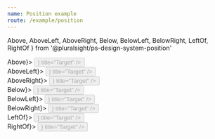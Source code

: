 ```yaml
---
name: Position example
route: /example/position
---
```



  Above,
  AboveLeft,
  AboveRight,
  Below,
  BelowLeft,
  BelowRight,
  LeftOf,
  RightOf
} from '@pluralsight/ps-design-system-position'

<style jsx>{`
  .examples {
    width: 100%;
    display: grid;
    grid-template-columns: repeat(2, minmax(0, auto));
    gap: ${layout.spacingLarge};
    justify-items: start;
    margin-bottom: 1px;
  }
  .example {
    display: flex;
    align-items: center;
    justify-content: center;
    width: 100%;
    height: 200px;
    outline: 2px dashed lightgrey;
  }
`}</style>

<div className="examples">
  <div className="example">
    <Above show={<Tooltip>Above</Tooltip>}>
      <Button
        appearance={Button.appearances.flat}
        disabled
        icon={<PlaceholderIcon />}
        title="Target"
      />
    </Above>
  </div>
  <div className="example">
    <AboveLeft show={<Tooltip>AboveLeft</Tooltip>}>
      <Button
        appearance={Button.appearances.flat}
        disabled
        icon={<PlaceholderIcon />}
        title="Target"
      />
    </AboveLeft>
  </div>
  <div className="example">
    <AboveRight show={<Tooltip>AboveRight</Tooltip>}>
      <Button
        appearance={Button.appearances.flat}
        disabled
        icon={<PlaceholderIcon />}
        title="Target"
      />
    </AboveRight>
  </div>
  <div className="example">
    <Below show={<Tooltip>Below</Tooltip>}>
      <Button
        appearance={Button.appearances.flat}
        disabled
        icon={<PlaceholderIcon />}
        title="Target"
      />
    </Below>
  </div>
  <div className="example">
    <BelowLeft show={<Tooltip>BelowLeft</Tooltip>}>
      <Button
        appearance={Button.appearances.flat}
        disabled
        icon={<PlaceholderIcon />}
        title="Target"
      />
    </BelowLeft>
  </div>
  <div className="example">
    <BelowRight show={<Tooltip>BelowRight</Tooltip>}>
      <Button
        appearance={Button.appearances.flat}
        disabled
        icon={<PlaceholderIcon />}
        title="Target"
      />
    </BelowRight>
  </div>
  <div className="example">
    <LeftOf show={<Tooltip>LeftOf</Tooltip>}>
      <Button
        appearance={Button.appearances.flat}
        disabled
        icon={<PlaceholderIcon />}
        title="Target"
      />
    </LeftOf>
  </div>
  <div className="example">
    <RightOf show={<Tooltip>RightOf</Tooltip>}>
      <Button
        appearance={Button.appearances.flat}
        disabled
        icon={<PlaceholderIcon />}
        title="Target"
      />
    </RightOf>
  </div>
</div>

